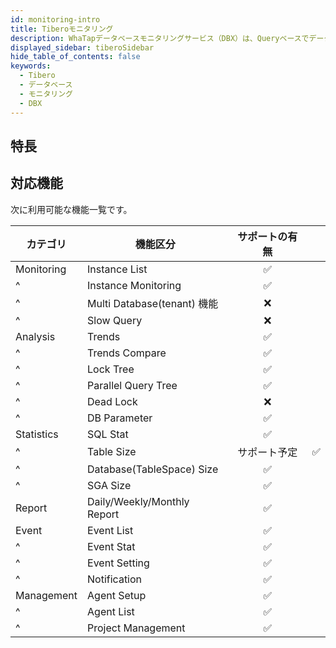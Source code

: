 ```yaml
---
id: monitoring-intro
title: Tiberoモニタリング
description: WhaTapデータベースモニタリングサービス（DBX）は、Queryベースでデータを収集し、性能モニタリングサービスを提供します。
displayed_sidebar: tiberoSidebar
hide_table_of_contents: false
keywords:
  - Tibero
  - データベース
  - モニタリング
  - DBX
---
```



<Dbintroductiondesc />

<DBsupportNote />

## 特長

<CommonCont />

<Dbspecification />

## 対応機能

次に利用可能な機能一覧です。

| カテゴリ       | 機能区分                        |             サポートの有無             |                                 |
| ---------- | --------------------------- | :-----------------------------: | ------------------------------- |
| Monitoring | Instance List               | <span class='emoji-ok'>✅</span> |                                 |
| ^          | Instance Monitoring         | <span class='emoji-ok'>✅</span> |                                 |
| ^          | Multi Database(tenant) 機能   | <span class='emoji-no'>❌</span> |                                 |
| ^          | Slow Query                  | <span class='emoji-no'>❌</span> |                                 |
| Analysis   | Trends                      | <span class='emoji-ok'>✅</span> |                                 |
| ^          | Trends Compare              | <span class='emoji-ok'>✅</span> |                                 |
| ^          | Lock Tree                   | <span class='emoji-ok'>✅</span> |                                 |
| ^          | Parallel Query Tree         | <span class='emoji-ok'>✅</span> |                                 |
| ^          | Dead Lock                   | <span class='emoji-no'>❌</span> |                                 |
| ^          | DB Parameter                | <span class='emoji-ok'>✅</span> |                                 |
| Statistics | SQL Stat                    | <span class='emoji-ok'>✅</span> |                                 |
| ^          | Table Size                  |              サポート予定             | <span class='emoji-ok'>✅</span> |
| ^          | Database(TableSpace) Size   | <span class='emoji-ok'>✅</span> |                                 |
| ^          | SGA Size                    | <span class='emoji-ok'>✅</span> |                                 |
| Report     | Daily/Weekly/Monthly Report | <span class='emoji-ok'>✅</span> |                                 |
| Event      | Event List                  | <span class='emoji-ok'>✅</span> |                                 |
| ^          | Event Stat                  | <span class='emoji-ok'>✅</span> |                                 |
| ^          | Event Setting               | <span class='emoji-ok'>✅</span> |                                 |
| ^          | Notification                | <span class='emoji-ok'>✅</span> |                                 |
| Management | Agent Setup                 | <span class='emoji-ok'>✅</span> |                                 |
| ^          | Agent List                  | <span class='emoji-ok'>✅</span> |                                 |
| ^          | Project Management          | <span class='emoji-ok'>✅</span> |                                 |
